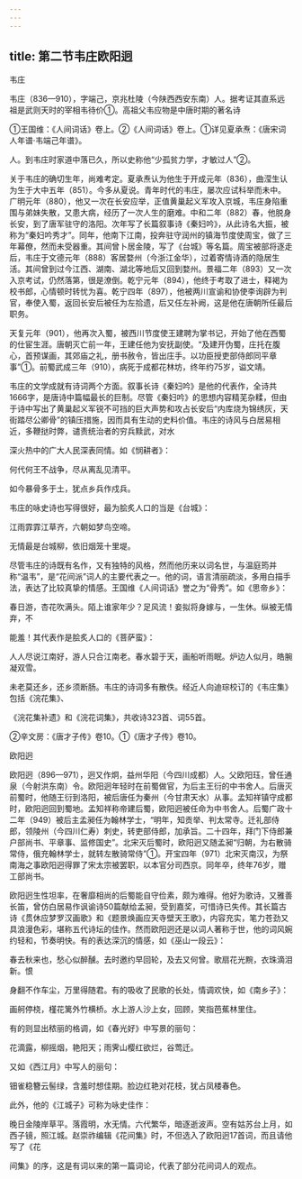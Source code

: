 ```yaml
---
---
---
```

title: 第二节韦庄欧阳迥
---



韦庄

韦庄（836—910），字端己，京兆杜陵（今陕西西安东南）人。据考证其直系远祖是武则天时的宰相韦待价①。高祖父韦应物是中唐时期的著名诗

①王国维：《人间词话》卷上。②《人间词话》卷上。①详见夏承焘：《唐宋词人年谱·韦端己年谱》。

人。到韦庄时家道中落已久，所以史称他“少孤贫力学，才敏过人”②。

关于韦庄的确切生年，尚难考定。夏承焘认为他生于开成元年（836），曲滢生认为生于大中五年（851）。今多从夏说。青年时代的韦庄，屡次应试科举而未中。广明元年（880），他又一次在长安应举，正值黄巢起义军攻入京城，韦庄身陷重围与弟妹失散，又患大病，经历了一次人生的磨难。中和二年（882）春，他脱身长安，到了唐军驻守的洛阳。次年写了长篇叙事诗《秦妇吟》，从此诗名大振，被称为“秦妇吟秀才”。同年，他南下江南，投奔驻守润州的镇海节度使周宝，做了三年幕僚，然而未受器重。其间曾卜居金陵，写了《台城》等名篇。周宝被部将逐走后，韦庄于文德元年（888）客居婺州（今浙江金华），过着寄情诗酒的隐居生活。其间曾到过今江西、湖南、湖北等地后又回到婺州。景福二年（893）又一次入京考试，仍然落第，很是潦倒。乾宁元年（894），他终于考取了进士，释褐为校书郎，心情顿时转忧为喜。乾宁四年（897），他被两川宣谕和协使李询辟为判官，奉使入蜀，返回长安后被任为左拾遗，后又任左补阙，这是他在唐朝所任最后职务。

天复元年（901），他再次入蜀，被西川节度使王建聘为掌书记，开始了他在西蜀的仕宦生涯。唐朝灭亡前一年，王建任他为安抚副使。“及建开伪蜀，庄托在腹心，首预谋画，其郊庙之礼，册书赦令，皆出庄手。以功臣授吏部侍郎同平章事”①。前蜀武成三年（910），病死于成都花林坊，终年约75岁，谥文靖。

韦庄的文学成就有诗词两个方面。叙事长诗《秦妇吟》是他的代表作，全诗共1666字，是唐诗中篇幅最长的巨制。尽管《秦妇吟》的思想内容精芜杂糅，但由于诗中写出了黄巢起义军锐不可挡的巨大声势和攻占长安后“内库烧为锦绣灰，天街踏尽公卿骨”的镇压措施，因而具有生动的史料价值。韦庄的诗风与白居易相近，多鞭挞时弊，谴责统治者的穷兵黩武，对水

深火热中的广大人民深表同情。如《悯耕者》：

何代何王不战争，尽从离乱见清平。

如今暴骨多于土，犹点乡兵作戍兵。

韦庄的咏史诗也写得很好，最为脍炙人口的当是《台城》：

江雨霏霏江草齐，六朝如梦鸟空啼。

无情最是台城柳，依旧烟笼十里堤。

尽管韦庄的诗既有名作，又有独特的风格，然而他历来以词名世，与温庭筠并称“温韦”，是“花间派”词人的主要代表之一。他的词，语言清丽疏淡，多用白描手法，表达了比较真挚的情感。王国维《人间词话》誉之为“骨秀”。如《思帝乡》：

春日游，杏花吹满头。陌上谁家年少？足风流！妾拟将身嫁与，一生休。纵被无情弃，不

能羞！其代表作是脍炙人口的《菩萨蛮》：

人人尽说江南好，游人只合江南老。春水碧于天，画船听雨眠。炉边人似月，皓腕凝双雪。

未老莫还乡，还乡须断肠。韦庄的诗词多有散佚。经近人向迪琮校订的《韦庄集》包括《浣花集》、

《浣花集补遗》和《浣花词集》，共收诗323首、词55首。

②辛文房：《唐才子传》卷10。①《唐才子传》卷10。

欧阳迥

欧阳迥（896—971），迥又作炯，益州华阳（今四川成都）人。父欧阳珏，曾任通泉（今射洪东南）令。欧阳迥年轻时在前蜀做官，为后主王衍的中书舍人。后唐灭前蜀时，他随王衍到洛阳，被后唐任为秦州（今甘肃天水）从事。孟知祥镇守成都时，欧阳迥回到蜀地。孟知祥称帝建后蜀，欧阳迥被任命为中书舍人。后蜀广政十二年（949）被后主孟昶任为翰林学士，“明年，知贡举、判太常寺。迁礼部侍郎，领陵州（今四川仁寿）刺史，转吏部侍郎，加承旨。二十四年，拜门下侍郎兼户部尚书、平章事、监修国史”。北宋灭后蜀时，欧阳迥又随孟昶“归朝，为右散骑常侍，俄充翰林学士，就转左散骑常侍”①。开宝四年（971）北宋灭南汉，为祭南海之事欧阳迥得罪了宋太宗被罢职，以本官分司西京。同年卒，终年76岁，赠工部尚书。

欧阳迥生性坦率，在奢靡相尚的后蜀能自守俭素，颇为难得。他好为歌诗，又雅善长笛，曾仿白居易作讽谕诗50篇献给孟昶，受到嘉奖，可惜诗已失传。其长篇古诗《贯休应梦罗汉画歌》和《题景焕画应天寺壁天王歌》，内容充实，笔力苍劲又具浪漫色彩，堪称五代诗坛的佳作。然而欧阳迥还是以词人著称于世，他的词风婉约轻和，节奏明快。有的表达深沉的情感，如《巫山一段云》：

春去秋来也，愁心似醉醺。去时邀约早回轮，及去又何曾。歌扇花光黦，衣珠滴泪新。恨

身翻不作车尘，万里得随君。有的吸收了民歌的长处，情调欢快，如《南乡子》：

画舸停桡，槿花篱外竹横桥。水上游人沙上女，回顾，笑指芭蕉林里住。

有的则显出秾丽的格调，如《春光好》中写景的丽句：

花滴露，柳摇烟，艳阳天；雨霁山樱红欲烂，谷莺迁。

又如《西江月》中写人的丽句：

钿雀稳簪云髻绿，含羞时想佳期。脸边红艳对花枝，犹占凤楼春色。

此外，他的《江城子》可称为咏史佳作：

晚日金陵岸草平。落霞明，水无情。六代繁华，暗逐逝波声。空有姑苏台上月，如西子镜，照江城。赵崇祚编辑《花间集》时，不但选入了欧阳迥17首词，而且请他写了《花

间集》的序，这是有词以来的第一篇词论，代表了部分花间词人的观点。